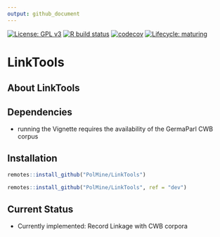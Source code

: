 ```yaml
---
output: github_document
---
```


<!-- badges: start -->
[![License: GPL v3](https://img.shields.io/badge/License-GPLv3-blue.svg)](https://www.gnu.org/licenses/gpl-3.0)
[![R build status](https://github.com/PolMine/LinkTools/workflows/R-CMD-check/badge.svg)](https://github.com/PolMine/LinkTools/actions)
[![codecov](https://codecov.io/gh/PolMine/LinkTools/branch/main/graph/badge.svg)](https://codecov.io/gh/PolMine/LinkTools/branch/main)
[![Lifecycle: maturing](https://img.shields.io/badge/lifecycle-maturing-blue.svg)](https://www.tidyverse.org/lifecycle/#maturing)
<!-- badges: end -->


# LinkTools

## About LinkTools


## Dependencies

* running the Vignette requires the availability of the GermaParl CWB corpus


## Installation

```r
remotes::install_github("PolMine/LinkTools")
```

```r
remotes::install_github("PolMine/LinkTools", ref = "dev")
```

## Current Status

* Currently implemented: Record Linkage with CWB corpora
